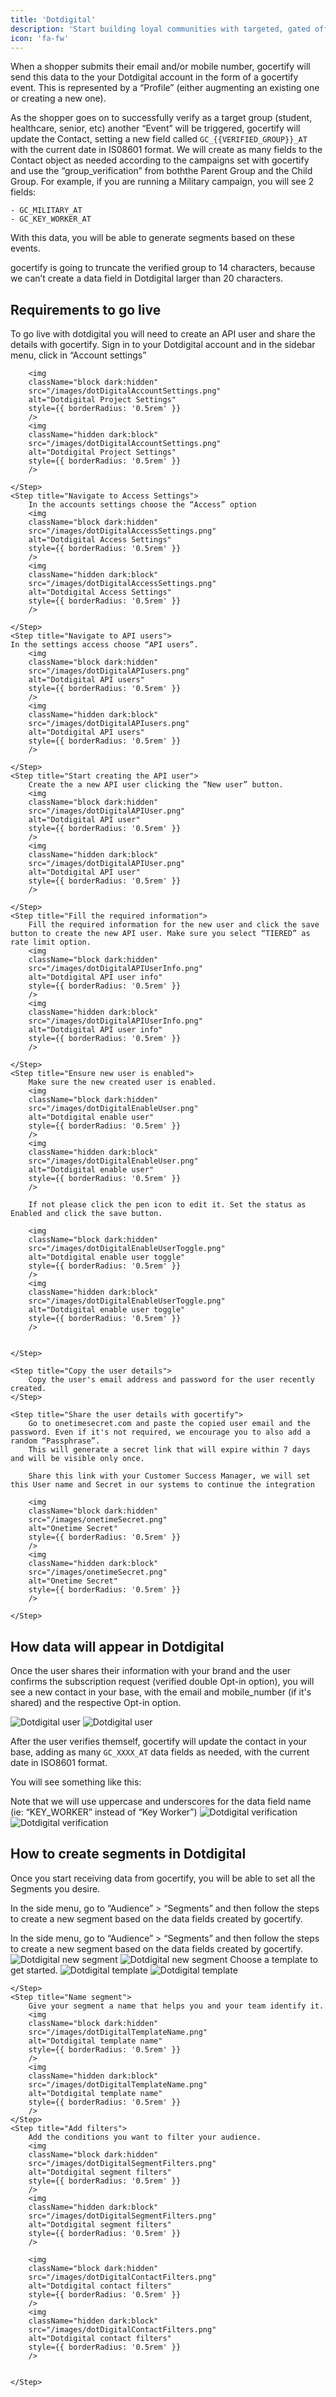 ```yaml
---
title: 'Dotdigital'
description: 'Start building loyal communities with targeted, gated offers.'
icon: 'fa-fw'
---
```


When a shopper submits their email and/or mobile number, gocertify will send this data to the your Dotdigital account in the form of a gocertify event. This is represented by a “Profile” (either augmenting an existing one or creating a new one).

As the shopper goes on to successfully verify as a target group (student, healthcare, senior, etc) another “Event” will be triggered, gocertify will update the Contact, setting a new field called `GC_{{VERIFIED_GROUP}}_AT` with the current date in IS08601 format.
We will create as many fields to the Contact object as needed according to the campaigns set with gocertify and use the “group_verification” from boththe Parent Group and the Child Group. For example, if you are running a Military campaign, you will see 2 fields:

    - GC_MILITARY_AT
    - GC_KEY_WORKER_AT

With this data, you will be able to generate segments based on these events.

<Tip>
    gocertify is going to truncate the verified group to 14 characters, because we can’t create a data field in Dotdigital larger than 20 characters.
</Tip>

## Requirements to go live
To go live with dotdigital you will need to create an API user and share the details with gocertify.
<Accordion title="See step by step tutorial">
<Steps>
    <Step title="Access Project Settings">
        Sign in to your Dotdigital account and in the sidebar menu, click in “Account settings”

        <img
        className="block dark:hidden"
        src="/images/dotDigitalAccountSettings.png"
        alt="Dotdigital Project Settings"
        style={{ borderRadius: '0.5rem' }}
        />
        <img
        className="hidden dark:block"
        src="/images/dotDigitalAccountSettings.png"
        alt="Dotdigital Project Settings"
        style={{ borderRadius: '0.5rem' }}
        />

    </Step>
    <Step title="Navigate to Access Settings">
        In the accounts settings choose the “Access” option
        <img
        className="block dark:hidden"
        src="/images/dotDigitalAccessSettings.png"
        alt="Dotdigital Access Settings"
        style={{ borderRadius: '0.5rem' }}
        />
        <img
        className="hidden dark:block"
        src="/images/dotDigitalAccessSettings.png"
        alt="Dotdigital Access Settings"
        style={{ borderRadius: '0.5rem' }}
        />

    </Step>
    <Step title="Navigate to API users">
    In the settings access choose “API users”.
        <img
        className="block dark:hidden"
        src="/images/dotDigitalAPIusers.png"
        alt="Dotdigital API users"
        style={{ borderRadius: '0.5rem' }}
        />
        <img
        className="hidden dark:block"
        src="/images/dotDigitalAPIusers.png"
        alt="Dotdigital API users"
        style={{ borderRadius: '0.5rem' }}
        />

    </Step>
    <Step title="Start creating the API user">
        Create the a new API user clicking the “New user” button.
        <img
        className="block dark:hidden"
        src="/images/dotDigitalAPIUser.png"
        alt="Dotdigital API user"
        style={{ borderRadius: '0.5rem' }}
        />
        <img
        className="hidden dark:block"
        src="/images/dotDigitalAPIUser.png"
        alt="Dotdigital API user"
        style={{ borderRadius: '0.5rem' }}
        />

    </Step>
    <Step title="Fill the required information">
        Fill the required information for the new user and click the save button to create the new API user. Make sure you select “TIERED” as rate limit option.
        <img
        className="block dark:hidden"
        src="/images/dotDigitalAPIUserInfo.png"
        alt="Dotdigital API user info"
        style={{ borderRadius: '0.5rem' }}
        />
        <img
        className="hidden dark:block"
        src="/images/dotDigitalAPIUserInfo.png"
        alt="Dotdigital API user info"
        style={{ borderRadius: '0.5rem' }}
        />

    </Step>
    <Step title="Ensure new user is enabled">
        Make sure the new created user is enabled. 
        <img
        className="block dark:hidden"
        src="/images/dotDigitalEnableUser.png"
        alt="Dotdigital enable user"
        style={{ borderRadius: '0.5rem' }}
        />
        <img
        className="hidden dark:block"
        src="/images/dotDigitalEnableUser.png"
        alt="Dotdigital enable user"
        style={{ borderRadius: '0.5rem' }}
        />

        If not please click the pen icon to edit it. Set the status as Enabled and click the save button.

        <img
        className="block dark:hidden"
        src="/images/dotDigitalEnableUserToggle.png"
        alt="Dotdigital enable user toggle"
        style={{ borderRadius: '0.5rem' }}
        />
        <img
        className="hidden dark:block"
        src="/images/dotDigitalEnableUserToggle.png"
        alt="Dotdigital enable user toggle"
        style={{ borderRadius: '0.5rem' }}
        />


    </Step>

    <Step title="Copy the user details">
        Copy the user's email address and password for the user recently created.
    </Step>

    <Step title="Share the user details with gocertify">
        Go to onetimesecret.com and paste the copied user email and the password. Even if it's not required, we encourage you to also add a random “Passphrase”. 
        This will generate a secret link that will expire within 7 days and will be visible only once.

        Share this link with your Customer Success Manager, we will set this User name and Secret in our systems to continue the integration

        <img
        className="block dark:hidden"
        src="/images/onetimeSecret.png"
        alt="Onetime Secret"
        style={{ borderRadius: '0.5rem' }}
        />
        <img
        className="hidden dark:block"
        src="/images/onetimeSecret.png"
        alt="Onetime Secret"
        style={{ borderRadius: '0.5rem' }}
        />

    </Step>

</Steps>
</Accordion>

## How data will appear in Dotdigital
Once the user shares their information with your brand and the user confirms the subscription request (verified double Opt-in option), you will see a new contact in your base,
with the email and mobile_number (if it's shared) and the respective Opt-in option.

<Frame caption="Example of a Dotdigital user created by gocertify">
<img
  className="block dark:hidden"
  src="/images/dotDigitalUser.png"
  alt="Dotdigital user"
  style={{ borderRadius: '0.5rem' }}
/>
<img
  className="hidden dark:block"
  src="/images/dotDigitalUser.png"
  alt="Dotdigital user"
  style={{ borderRadius: '0.5rem' }}
/>
</Frame>

After the user verifies themself, gocertify will update the contact in your base, adding as many `GC_XXXX_AT` data fields as needed, with the current date in ISO8601 format.

You will see something like this:

<Tip>
    Note that we will use uppercase and underscores for the data field name (ie: “KEY_WORKER” instead of “Key Worker”)
</Tip>

<Frame caption="Example of a Dotdigital user with the respective GC_XXXX_AT fields">
<img
  className="block dark:hidden"
  src="/images/dotDigitalVerification.png"
  alt="Dotdigital verification"
  style={{ borderRadius: '0.5rem' }}
/>
<img
  className="hidden dark:block"
  src="/images/dotDigitalVerification.png"
  alt="Dotdigital verification"
  style={{ borderRadius: '0.5rem' }}
/>
</Frame>

## How to create segments in Dotdigital

Once you start receiving data from gocertify, you will be able to set all the Segments you desire.

In the side menu, go to “Audience” > “Segments” and then follow the steps to create a new segment based on the data fields created by gocertify.

<Accordion title="See step by step tutorial">
<Steps>
    <Step title="Click the “New Segment” button.">
        In the side menu, go to “Audience” > “Segments” and then follow the steps to create a new segment based on the data fields created by gocertify.
        <img
        className="block dark:hidden"
        src="/images/dotDigitalNewSegment.png"
        alt="Dotdigital new segment"
        style={{ borderRadius: '0.5rem' }}
        />
        <img
        className="hidden dark:block"
        src="/images/dotDigitalNewSegment.png"
        alt="Dotdigital new segment"
        style={{ borderRadius: '0.5rem' }}
        />
    </Step>
    <Step title="Choose a template.">
        Choose a template to get started.
        <img
        className="block dark:hidden"
        src="/images/dotDigitalTemplate.png"
        alt="Dotdigital template"
        style={{ borderRadius: '0.5rem' }}
        />
        <img
        className="hidden dark:block"
        src="/images/dotDigitalTemplate.png"
        alt="Dotdigital template"
        style={{ borderRadius: '0.5rem' }}
        />

    </Step>
    <Step title="Name segment">
        Give your segment a name that helps you and your team identify it.
        <img
        className="block dark:hidden"
        src="/images/dotDigitalTemplateName.png"
        alt="Dotdigital template name"
        style={{ borderRadius: '0.5rem' }}
        />
        <img
        className="hidden dark:block"
        src="/images/dotDigitalTemplateName.png"
        alt="Dotdigital template name"
        style={{ borderRadius: '0.5rem' }}
        />
    </Step>
    <Step title="Add filters">
        Add the conditions you want to filter your audience.
        <img
        className="block dark:hidden"
        src="/images/dotDigitalSegmentFilters.png"
        alt="Dotdigital segment filters"
        style={{ borderRadius: '0.5rem' }}
        />
        <img
        className="hidden dark:block"
        src="/images/dotDigitalSegmentFilters.png"
        alt="Dotdigital segment filters"
        style={{ borderRadius: '0.5rem' }}
        />

        <img
        className="block dark:hidden"
        src="/images/dotDigitalContactFilters.png"
        alt="Dotdigital contact filters"
        style={{ borderRadius: '0.5rem' }}
        />
        <img
        className="hidden dark:block"
        src="/images/dotDigitalContactFilters.png"
        alt="Dotdigital contact filters"
        style={{ borderRadius: '0.5rem' }}
        />


    </Step>
</Steps>
</Accordion>
